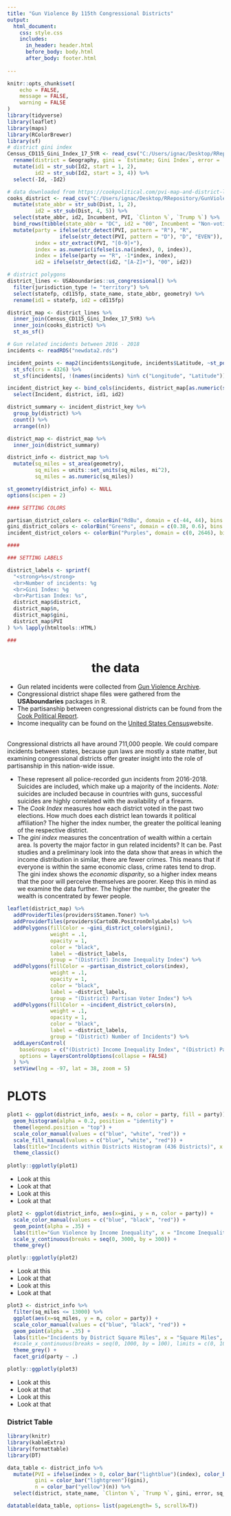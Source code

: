 ```yaml
---
title: "Gun Violence By 115th Congressional Districts"
output: 
  html_document:
    css: style.css
    includes:
      in_header: header.html
      before_body: body.html
      after_body: footer.html
      
---
```

<style> .main-container {max-width:100%} </style>

```r
knitr::opts_chunk$set(
	echo = FALSE,
	message = FALSE,
	warning = FALSE
)
library(tidyverse)
library(leaflet)
library(maps)
library(RColorBrewer)
library(sf)
# district gini index
Census_CD115_Gini_Index_17_5YR <- read_csv("C:/Users/ignac/Desktop/RRepository/GunViolenceArchive/Data Sources/Census-CD115-Gini-Index-17_5YR.csv", skip = 1) %>%
  rename(district = Geography, gini = `Estimate; Gini Index`, error = `Margin of Error; Gini Index`) %>%
  mutate(id1 = str_sub(Id2, start = 1, 2),
         id2 = str_sub(Id2, start = 3, 4)) %>%
  select(-Id, -Id2)

# data downloaded from https://cookpolitical.com/pvi-map-and-district-list
cooks_district <- read_csv("C:/Users/ignac/Desktop/RRepository/GunViolenceArchive/Data Sources/cooks_district.csv") %>%
  mutate(state_abbr = str_sub(Dist, 1, 2),
         id2 = str_sub(Dist, 4, 5)) %>%
  select(state_abbr, id2, Incumbent, PVI, `Clinton %`, `Trump %`) %>%
  bind_rows(tibble(state_abbr = "DC", id2 = "00", Incumbent = "Non-voting delegate", PVI = "D+43", `Clinton %` = 90.9, `Trump %` = 4.1)) %>% 
  mutate(party = ifelse(str_detect(PVI, pattern = "R"), "R", 
                 ifelse(str_detect(PVI, pattern = "D"), "D", "EVEN")),
         index = str_extract(PVI, "[0-9]+"),
         index = as.numeric(ifelse(is.na(index), 0, index)),
         index = ifelse(party == "R", -1*index, index),
         id2 = ifelse(str_detect(id2, "[A-Z]+"), "00", id2)) 

# district polygons
district_lines <- USAboundaries::us_congressional() %>%
  filter(jurisdiction_type != "territory") %>%
  select(statefp, cd115fp, state_name, state_abbr, geometry) %>%
  rename(id1 = statefp, id2 = cd115fp)

district_map <- district_lines %>%
  inner_join(Census_CD115_Gini_Index_17_5YR) %>%
  inner_join(cooks_district) %>%
  st_as_sf()

# Gun related incidents between 2016 - 2018
incidents <- readRDS("newdata2.rds")

incident_points <- map2(incidents$Longitude, incidents$Latitude, ~st_point(c(.x, .y))) %>%
  st_sfc(crs = 4326) %>%
  st_sf(incidents[, !(names(incidents) %in% c("Longitude", "Latitude"))], .)

incident_district_key <- bind_cols(incidents, district_map[as.numeric(st_within(incident_points, district_map)),]) %>%
  select(Incident, district, id1, id2)

district_summary <- incident_district_key %>%
  group_by(district) %>%
  count() %>%
  arrange((n))

district_map <- district_map %>%
  inner_join(district_summary)

district_info <- district_map %>%
  mutate(sq_miles = st_area(geometry),
         sq_miles = units::set_units(sq_miles, mi^2),
         sq_miles = as.numeric(sq_miles))

st_geometry(district_info) <- NULL  
options(scipen = 2)


```


```r
#### SETTING COLORS

partisan_district_colors <- colorBin("RdBu", domain = c(-44, 44), bins = seq(-44, 44, length.out = 11))
gini_district_colors <- colorBin("Greens", domain = c(0.38, 0.6), bins = seq(0.38, .6, length.out = 9))
incident_district_colors <- colorBin("Purples", domain = c(0, 2646), bins = seq(0, 2646, length.out = 9))

####

### SETTING LABELS

district_labels <- sprintf(
  "<strong>%s</strong>
  <br>Number of incidents: %g
  <br>Gini Index: %g
  <br>Partisan Index: %s",
  district_map$district, 
  district_map$n, 
  district_map$gini, 
  district_map$PVI
) %>% lapply(htmltools::HTML)

###
```
<div class="container-fluid map">
  <div class="row">
  <div class="col-md-3"></div>
  <div class="col-md-6">
  <h1 style="text-align:center"> the data </h1>
  <p style="text-align:left">

* Gun related incidents were collected from [Gun Violence Archive](https://www.gunviolencearchive.org/). 
* Congressional district shape files were gathered from the **USAboundaries** packages in R. 
* The partisanship between congressional districts can be found from the [Cook Political Report](https://cookpolitical.com/pvi-map-and-district-list). 
* Income inequality can be found on the [United States Census](https://factfinder.census.gov/faces/tableservices/jsf/pages/productview.xhtml?pid=ACS_17_5YR_B19083&prodType=table)website.</p>

  </div>
  <div class="col-md-3"></div>
  </div>
  
<div class="row map">
  <div class="col-lg-1"> </div>
  <div class="col-lg-4 map-text"> 
<br>
Congressional districts all have around 711,000 people. We could compare incidents between states, because gun laws are mostly a state matter, but examining congressional districts offer greater insight into the role of partisanship in this nation-wide issue.  

* These represent all police-recorded gun incidents from 2016-2018. Suicides are included, which make up a majority of the incidents. *Note:* suicides are included because in countries with guns, successful suicides are highly correlated with the availability of a firearm. <br>
* The *Cook Index* measures how each district voted in the past two elections. How much does each district lean towards it political affiliation? The higher the index number, the greater the political leaning of the respective district. <br>
* The *gini index* measures the concentration of wealth within a certain area. Is poverty the major factor in gun related incidents? It can be. Past studies and a preliminary look into the data show that areas in which the income distribution in similar, there are fewer crimes. This means that if everyone is within the same economic class, crime rates tend to drop. The gini index shows the *economic disparity*, so a higher index means that the poor will perceive themselves are poorer. Keep this in mind as we examine the data further. The higher the number, the greater the wealth is concentrated by fewer people.

</div>
  <div class="col-lg-6 map-chunk">

```r
leaflet(district_map) %>%
  addProviderTiles(providers$Stamen.Toner) %>%
  addProviderTiles(providers$CartoDB.PositronOnlyLabels) %>%
  addPolygons(fillColor = ~gini_district_colors(gini), 
              weight = .1,
              opacity = 1,
              color = "black",
              label = ~district_labels,
              group = "(District) Income Inequality Index") %>%
  addPolygons(fillColor = ~partisan_district_colors(index), 
              weight = .1,
              opacity = 1,
              color = "black",
              label = ~district_labels,
              group = "(District) Partisan Voter Index") %>%
  addPolygons(fillColor = ~incident_district_colors(n), 
              weight = .1,
              opacity = 1,
              color = "black",
              label = ~district_labels,
              group = "(District) Number of Incidents") %>%
  addLayersControl(
    baseGroups = c("(District) Income Inequality Index", "(District) Partisan Voter Index", "(District) Number of Incidents"),
    options = layersControlOptions(collapse = FALSE)
  ) %>%
  setView(lng = -97, lat = 38, zoom = 5)

```

  </div>
<div class="col-lg-1"></div>
</div>
</div>
</div>


<div class="container-fluid summaries">
<h1>PLOTS</h1>
<!--row 1-->
<div class="row">
<div class="col-lg-6">
```r
plot1 <- ggplot(district_info, aes(x = n, color = party, fill = party)) + 
  geom_histogram(alpha = 0.2, position = "identity") +
  theme(legend.position = "top") +
  scale_color_manual(values = c("blue", "white", "red")) +
  scale_fill_manual(values = c("blue", "white", "red")) +
  labs(title="Incidents within Districts Histogram (436 Districts)", x = "Incidents", y = "# of Districts") + 
  theme_classic()
  
plotly::ggplotly(plot1)

```
</div>  
<div class="col-lg-6 plot-1">

 * Look at this
 * Look at that
 * Look at this
 * Look at that
    
</div>
</div>
  
<!--row 2-->
<div class="row">
<div class="col-lg-6">
```r
plot2 <- ggplot(district_info, aes(x=gini, y = n, color = party)) + 
  scale_color_manual(values = c("blue", "black", "red")) +
  geom_point(alpha = .35) +
  labs(title="Gun Violence by Income Inequality", x = "Income Inequality (Gini) Index", y = "Incidents") +
  scale_y_continuous(breaks = seq(0, 3000, by = 300)) +
  theme_grey()

plotly::ggplotly(plot2)
```
</div>
<div class="col-lg-6 plot-1">
 
 * Look at this
 * Look at that
 * Look at this
 * Look at that
 
</div>
</div>

<!--row 3-->
<div class="row"> 
<div class="col-lg-6">
```r
plot3 <- district_info %>%
  filter(sq_miles <= 13000) %>%
  ggplot(aes(x=sq_miles, y = n, color = party)) + 
  scale_color_manual(values = c("blue", "black", "red")) +
  geom_point(alpha = .35) +
  labs(title="Incidents by District Square Miles", x = "Square Miles", y = "Incidents") +
  #scale_x_continuous(breaks = seq(0, 1000, by = 100), limits = c(0, 1000)) +
  theme_grey() +
  facet_grid(party ~ .)

plotly::ggplotly(plot3)
```
</div>  
<div class="col-lg-6 plot-1">

 * Look at this
 * Look at that
 * Look at this
 * Look at that
 
</div>
</div>
</div>

### District Table

```r
library(knitr)
library(kableExtra)
library(formattable)
library(DT)

data_table <- district_info %>%
  mutate(PVI = ifelse(index > 0, color_bar("lightblue")(index), color_bar("red")(index)),
         gini = color_bar("lightgreen")(gini),
         n = color_bar("yellow")(n)) %>%
  select(district, state_name, `Clinton %`, `Trump %`, gini, error, sq_miles, Incumbent, PVI, n)

datatable(data_table, options= list(pageLength= 5, scrollX=T)) 
```
